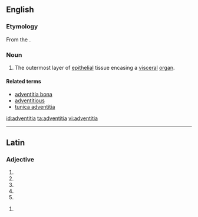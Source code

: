 ==English==

===Etymology===

From the {{etyl|la}} {{term|lang=la|adventitius||extraneous}}.

===Noun===
{{en-noun|-}}
{{wikipedia}}

# {{anatomy|histology}} The outermost layer of [[epithelial]] tissue encasing a [[visceral]] [[organ]].

====Related terms====
* [[adventitia bona]]
* [[adventitious]]
* [[tunica adventitia]]

[[id:adventitia]]
[[ta:adventitia]]
[[vi:adventitia]]

----
==Latin==

===Adjective===
{{la-adj-form|adventītia}}

# {{inflection of|adventitius|adventītius|nom|f|s|lang=la}}
# {{inflection of|adventitius|adventītius|nom|n|p|lang=la}}
# {{inflection of|adventitius|adventītius|acc|n|p|lang=la}}
# {{inflection of|adventitius|adventītius|voc|f|s|lang=la}}
# {{inflection of|adventitius|adventītius|voc|n|p|lang=la}}

{{la-adj-form|adventītiā}}

# {{inflection of|adventitius|adventītius|abl|f|s|lang=la}}
{{count page|[[Wiktionary:Page count]]}}
{{rfc-auto}}